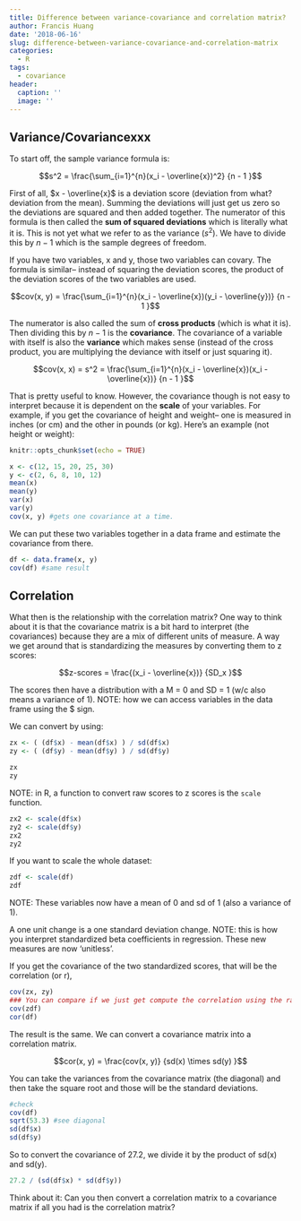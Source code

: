 ```yaml
---
title: Difference between variance-covariance and correlation matrix?
author: Francis Huang
date: '2018-06-16'
slug: difference-between-variance-covariance-and-correlation-matrix
categories:
  - R
tags:
  - covariance
header:
  caption: ''
  image: ''
---
```


## Variance/Covariancexxx

To start off, the sample variance formula is:

$$s^2 = \frac{\sum_{i=1}^{n}(x_i - \overline{x})^2} {n - 1 }$$

First of all, $x - \overline{x}$ is a deviation score (deviation from what? deviation from the mean). Summing the deviations will just get us zero so the deviations are squared and then added together. The numerator of this formula is then called the **sum of squared deviations** which is literally what it is. This is not yet what we refer to as the variance ($s^2$). We have to divide this by $n - 1$ which is the sample degrees of freedom. 

If you have two variables, x and y, those two variables can covary. The formula is similar-- instead of squaring the deviation scores, the product of the deviation scores of the two variables are used.

$$cov(x, y) = \frac{\sum_{i=1}^{n}(x_i - \overline{x})(y_i - \overline{y})} {n - 1 }$$

The numerator is also called the sum of **cross products** (which is what it is). Then dividing this by $n - 1$ is the **covariance**. The covariance of a variable with itself is also the **variance** which makes sense (instead of the cross product, you are multiplying the deviance with itself or just squaring it).

$$cov(x, x) = s^2 = \frac{\sum_{i=1}^{n}(x_i - \overline{x})(x_i - \overline{x})} {n - 1 }$$


That is pretty useful to know. However, the covariance though is not easy to interpret because it is dependent on the **scale** of your variables. For example, if you get the covariance of height and weight-- one is measured in inches (or cm) and the other in pounds (or kg). Here's an example (not height or weight):


```r
knitr::opts_chunk$set(echo = TRUE)
```

```r
x <- c(12, 15, 20, 25, 30)
y <- c(2, 6, 8, 10, 12)
mean(x)
mean(y)
var(x)
var(y)
cov(x, y) #gets one covariance at a time. 

```

We can put these two variables together in a data frame and estimate the covariance from there.

```r
df <- data.frame(x, y)
cov(df) #same result
```

## Correlation

What then is the relationship with the correlation matrix? One way to think about it is that the covariance matrix is a bit hard to interpret (the covariances) because they are a mix of different units of measure. A way we get around that is standardizing the measures by converting them to z scores:

$$z-scores = \frac{(x_i - \overline{x})} {SD_x  }$$

The scores then have a distribution with a M = 0 and SD = 1 (w/c also means a variance of 1). NOTE: how we can access variables in the data frame using the $ sign. 

We can convert by using:

```r
zx <- ( (df$x) - mean(df$x) ) / sd(df$x)
zy <- ( (df$y) - mean(df$y) ) / sd(df$y)

zx
zy
```
NOTE: in R, a function to convert raw scores to z scores is the `scale` function.
```r
zx2 <- scale(df$x)
zy2 <- scale(df$y)
zx2
zy2
```
If you want to scale the whole dataset:
```r
zdf <- scale(df)
zdf
```
NOTE: These variables now have a mean of 0 and sd of 1 (also a variance of 1). 

A one unit change is a one standard deviation change. NOTE: this is how you interpret standardized beta coefficients in regression. These new measures are now 'unitless'.

If you get the covariance of the two standardized scores, that will be the correlation (or r),

```r
cov(zx, zy)
### You can compare if we just get compute the correlation using the raw scores
cov(zdf)
cor(df)

```
The result is the same. We can convert a covariance matrix into a correlation matrix.

$$cor(x, y) = \frac{cov(x, y)} {sd(x) \times sd(y) }$$

You can take the variances from the covariance matrix (the diagonal) and then  take the square root and those will be the standard deviations.
```r
#check
cov(df)
sqrt(53.3) #see diagonal
sd(df$x)
sd(df$y)

```
So to convert the covariance of 27.2, we divide it by the product of sd(x) and sd(y). 
```r
27.2 / (sd(df$x) * sd(df$y))

```
Think about it: Can you then convert a correlation matrix to a covariance matrix if all you had is the correlation matrix?
